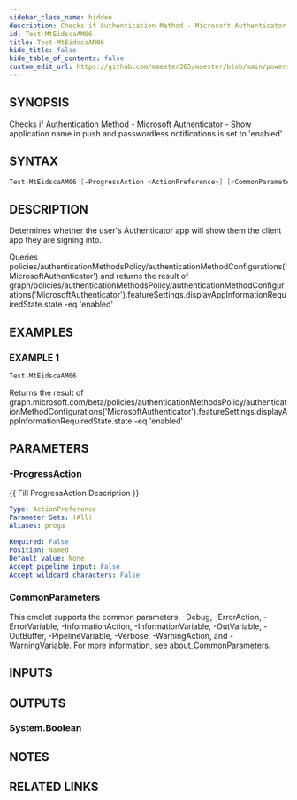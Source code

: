 ```yaml
---
sidebar_class_name: hidden
description: Checks if Authentication Method - Microsoft Authenticator - Show application name in push and passwordless notifications is set to 'enabled'
id: Test-MtEidscaAM06
title: Test-MtEidscaAM06
hide_title: false
hide_table_of_contents: false
custom_edit_url: https://github.com/maester365/maester/blob/main/powershell/public/Test-MtEidscaAM06.ps1
---
```


## SYNOPSIS

Checks if Authentication Method - Microsoft Authenticator - Show application name in push and passwordless notifications is set to 'enabled'

## SYNTAX

```powershell
Test-MtEidscaAM06 [-ProgressAction <ActionPreference>] [<CommonParameters>]
```

## DESCRIPTION

Determines whether the user's Authenticator app will show them the client app they are signing into.

Queries policies/authenticationMethodsPolicy/authenticationMethodConfigurations('MicrosoftAuthenticator')
and returns the result of
 graph/policies/authenticationMethodsPolicy/authenticationMethodConfigurations('MicrosoftAuthenticator').featureSettings.displayAppInformationRequiredState.state -eq 'enabled'

## EXAMPLES

### EXAMPLE 1

```powershell
Test-MtEidscaAM06
```

Returns the result of graph.microsoft.com/beta/policies/authenticationMethodsPolicy/authenticationMethodConfigurations('MicrosoftAuthenticator').featureSettings.displayAppInformationRequiredState.state -eq 'enabled'

## PARAMETERS

### -ProgressAction

\{\{ Fill ProgressAction Description \}\}

```yaml
Type: ActionPreference
Parameter Sets: (All)
Aliases: proga

Required: False
Position: Named
Default value: None
Accept pipeline input: False
Accept wildcard characters: False
```

### CommonParameters

This cmdlet supports the common parameters: -Debug, -ErrorAction, -ErrorVariable, -InformationAction, -InformationVariable, -OutVariable, -OutBuffer, -PipelineVariable, -Verbose, -WarningAction, and -WarningVariable. For more information, see [about_CommonParameters](http://go.microsoft.com/fwlink/?LinkID=113216).

## INPUTS

## OUTPUTS

### System.Boolean

## NOTES

## RELATED LINKS
